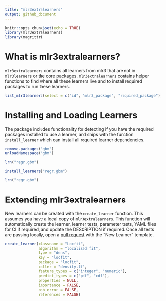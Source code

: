 ```yaml
---
title: "mlr3extralearners"
output: github_document
---
```


```r
knitr::opts_chunk$set(echo = TRUE)
library(mlr3extralearners)
library(magrittr)
```

# What is mlr3extralearners?

`mlr3extralearners` contains all learners from mlr3 that are not in `mlr3learners` or the
core packages. `mlr3extralearners` contains helper functions to find where all these learners live
and to install required packages to run these learners.

```r
list_mlr3learners(select = c("id", "mlr3_package", "required_package"))
```

# Installing and Loading Learners

The package includes functionality for detecting if you have the required packages installed
to use a learner, and ships with the function `install_learner` which can install all required
learner dependencies.

```r
remove.packages("gbm")
unloadNamespace("gbm")
```
```r
lrn("regr.gbm")
```
```r
install_learners("regr.gbm")
```
```r
lrn("regr.gbm")
```

# Extending mlr3extralearners

New learners can be created with the `create_learner` function. This assumes you have a local
copy of `mlr3extralearners`. This function will automatically create the learner, learner tests,
parameter tests, YAML files for CI if required, and update the DESCRIPTION if required.
Once all tests are passing locally, open a [pull request](https://github.com/mlr-org/mlr3extralearners/pulls) with the "New Learner" template.

```r
create_learner(classname = "Locfit",
               algorithm = "localised fit",
               type = "dens",
               key = "locfit",
               package = "locfit",
               caller = "density.lf",
               feature_types = c("integer", "numeric"),
               predict_types = c("pdf", "cdf"),
               properties = NULL,
               importance = FALSE,
               oob_error = FALSE,
               references = FALSE)
```

